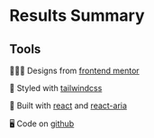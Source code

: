 

<Meta of={ResultsSummaryStories} />

# Results Summary

<Canvas of={ResultsSummaryStories.Basic} />

## Tools

🧑🏼‍🎨 Designs from [frontend mentor](https://www.frontendmentor.io/challenges/results-summary-component-CE_K6s0maV)

🎨 Styled with [tailwindcss](https://tailwindcss.com/)

🔨 Built with [react](https://react.dev/) and [react-aria](https://react-spectrum.adobe.com/react-aria/useButton.html)

🖥️ Code on [github](https://github.com/kim-fransson/frontend-mentor/tree/main/packages/web/src/results-summary)
